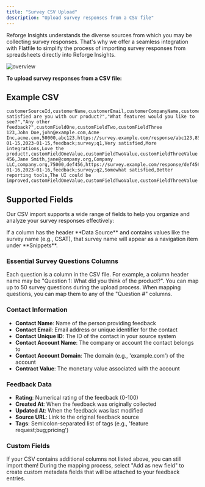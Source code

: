 ```yaml
---
title: "Survey CSV Upload"
description: "Upload survey responses from a CSV file"
---
```


Reforge Insights understands the diverse sources from which you may be collecting survey responses. That's why we offer a seamless integration with Flatfile to simplify the process of importing survey responses from spreadsheets directly into Reforge Insights.

![overview](/images/aggregation02.png)

**To upload survey responses from a CSV file:**

## Example CSV

```csv
customerSourceId,customerName,customerEmail,customerCompanyName,customerCompanyDomain,contractValue,sourceId,sourceUrl,rating,createdAt,updatedAt,tags,"How satisfied are you with our product?","What features would you like to see?","Any other feedback?",customFieldOne,customFieldTwo,customFieldThree
123,John Doe,john@example.com,Acme Inc,acme.com,50000,abc123,https://survey.example.com/response/abc123,85,2023-01-15,2023-01-15,feedback;survey;q1,Very satisfied,More integrations,Love the product!,customFieldOneValue,customFieldTwoValue,customFieldThreeValue
456,Jane Smith,jane@company.org,Company LLC,company.org,75000,def456,https://survey.example.com/response/def456,70,2023-01-16,2023-01-16,feedback;survey;q2,Somewhat satisfied,Better reporting tools,The UI could be improved,customFieldOneValue,customFieldTwoValue,customFieldThreeValue
```

## Supported Fields

Our CSV import supports a wide range of fields to help you organize and analyze your survey responses effectively:

<Tip>
  If a column has the header **Data Source** and contains values like the survey name (e.g., CSAT), that survey name will appear as a navigation item under **Snippets**.
</Tip>

### Essential Survey Questions Columns

Each question is a column in the CSV file. For example, a column header name may be "Question 1: What did you think of the product?". You can map up to 50 survey questions during the upload process.
When mapping questions, you can map them to any of the "Question #" columns.

### Contact Information

- **Contact Name**: Name of the person providing feedback
- **Contact Email**: Email address or unique identifier for the contact
- **Contact Unique ID**: The ID of the contact in your source system
- **Contact Account Name**: The company or account the contact belongs to
- **Contact Account Domain**: The domain (e.g., 'example.com') of the account
- **Contract Value**: The monetary value associated with the account

### Feedback Data

- **Rating**: Numerical rating of the feedback (0-100)
- **Created At**: When the feedback was originally collected
- **Updated At**: When the feedback was last modified
- **Source URL**: Link to the original feedback source
- **Tags**: Semicolon-separated list of tags (e.g., 'feature request;bug;pricing')

### Custom Fields

If your CSV contains additional columns not listed above, you can still import them\! During the mapping process, select "Add as new field" to create custom metadata fields that will be attached to your feedback entries.